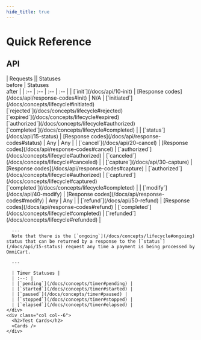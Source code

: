 ```yaml
---
hide_title: true
---
```



<h1>Quick Reference</h1>

<div class="container">
  <div class="row row--no-gutters">
    <div class="col col--6">
      <h2>API</h2>
      | Requests || Statuses<br />before | Statuses<br />after |
      | :-- | :-- | :-- | :-- |
      | [`init`](/docs/api/10-init) | [Response codes](/docs/api/response-codes#init) | N/A | [`initiated`](/docs/concepts/lifecycle#initiated)<br />[`rejected`](/docs/concepts/lifecycle#rejected)<br />[`expired`](/docs/concepts/lifecycle#expired)<br />[`authorized`](/docs/concepts/lifecycle#authorized)<br />[`completed`](/docs/concepts/lifecycle#completed) |
      | [`status`](/docs/api/15-status) | [Response codes](/docs/api/response-codes#status) | Any | Any |
      | [`cancel`](/docs/api/20-cancel) | [Response codes](/docs/api/response-codes#cancel) | [`authorized`](/docs/concepts/lifecycle#authorized) | [`canceled`](/docs/concepts/lifecycle#canceled) |
      | [`capture`](/docs/api/30-capture) | [Response codes](/docs/api/response-codes#capture) | [`authorized`](/docs/concepts/lifecycle#authorized) | [`captured`](/docs/concepts/lifecycle#captured)<br />[`completed`](/docs/concepts/lifecycle#completed) |
      | [`modify`](/docs/api/40-modify) | [Response codes](/docs/api/response-codes#modify) | Any | Any |
      | [`refund`](/docs/api/50-refund) | [Response codes](/docs/api/response-codes#refund) | [`completed`](/docs/concepts/lifecycle#completed) | [`refunded`](/docs/concepts/lifecycle#refunded) |

      ---
      Note that there is the [`ongoing`](/docs/concepts/lifecycle#ongoing) status that can be returned by a response to the [`status`](/docs/api/15-status) request any time a payment is being processed by OmniCart.

      ---

      | Timer Statuses |
      | :--: |
      | [`pending`](/docs/concepts/timer#pending) |
      | [`started`](/docs/concepts/timer#started) |
      | [`paused`](/docs/concepts/timer#paused) |
      | [`stopped`](/docs/concepts/timer#stopped) |
      | [`elapsed`](/docs/concepts/timer#elapsed) |
    </div>
    <div class="col col--6">
      <h2>Test Cards</h2>
      <Cards />
    </div>
  </div>
</div>




<!--

        | Timer Statuses |
        | :--: |
        | [`pending`](/docs/concepts/timer#pending) |
        | [`started`](/docs/concepts/timer#started) |
        | [`paused`](/docs/concepts/timer#paused) |
        | [`stopped`](/docs/concepts/timer#stopped) |
        | [`elapsed`](/docs/concepts/timer#elapsed) |

hourglass-half

<FontAwesomeIcon icon="hourglass-half" />
<FontAwesomeIcon icon="cart-shopping" size="2x"/>
<FontAwesomeIcon icon="cart-plus" size="4x" /><br />
<FontAwesomeIcon icon="cart-arrow-down" size="4x" /><br />
<FontAwesomeIcon icon="basket-shopping" size="4x" /><br />
<FontAwesomeIcon icon="money-check-dollar" size="4x" /><br />
<FontAwesomeIcon icon="barcode" size="4x" /><br />
<FontAwesomeIcon icon="money-bill" size="4x" /><br />
<FontAwesomeIcon icon="money-check-dollar" size="4x" /><br />
<FontAwesomeIcon icon="money-check" size="4x" /><br />
<FontAwesomeIcon icon="money-bills" size="4x" /><br />
<FontAwesomeIcon icon="money-bill-trend-up" size="4x" /><br />
<FontAwesomeIcon icon="money-bill-transfer" size="4x" /><br />
<FontAwesomeIcon icon="credit-card" size="4x" /><br />
<FontAwesomeIcon icon="wallet" size="4x" /><br />
<FontAwesomeIcon icon="dollar-sign" size="4x" /><br />
<FontAwesomeIcon icon="sack-dollar" size="4x" /><br />
<FontAwesomeIcon icon="ruble-sign" size="4x" /><br />
<FontAwesomeIcon icon="bitcoin-sign" size="4x" /><br />
<FontAwesomeIcon icon="euro-sign" size="4x" /><br />
<FontAwesomeIcon icon="readme" size="4x" /><br />
<FontAwesomeIcon icon="book" size="4x" /><br />
<FontAwesomeIcon icon="gears" size="4x" /><br />
<FontAwesomeIcon icon="file-code" size="4x" /><br />
<FontAwesomeIcon icon="code" size="4x" /><br />
<FontAwesomeIcon icon="laptop-code" size="4x" /><br />
<FontAwesomeIcon icon="gear" size="4x" /><br />
<FontAwesomeIcon icon="terminal" size="4x" /><br />
<FontAwesomeIcon icon="bug" size="4x" /><br />
<FontAwesomeIcon icon="bug-slash" size="4x" /><br />
<FontAwesomeIcon icon="mobile" size="4x" /><br />
<FontAwesomeIcon icon="laptop" size="4x" /><br />
<FontAwesomeIcon icon="desktop" size="4x" /><br />
<FontAwesomeIcon icon="server" size="4x" /><br />
<FontAwesomeIcon icon="check" size="4x" /><br />

-->